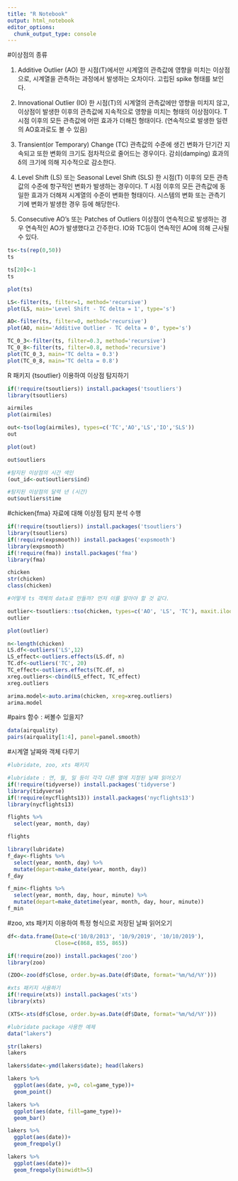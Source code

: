 ---
title: "R Notebook"
output: html_notebook
editor_options: 
  chunk_output_type: console
---

#이상점의 종류

1) Additive Outlier (AO)
한 시점(T)에서만 시계열의 관측값에 영향을 미치는 이상점으로, 시계열을 관측하는 과정에서 발생하는 오차이다.
고립된 spike 형태를 보인다.

2) Innovational Outlier (IO)
한 시점(T)의 시계열의 관측값에만 영향을 미치지 않고, 이상점이 발생한 이후의 관측값에 지속적으로 영향을 미치는 형태의 이상점이다. T시점 이후의 모든 관측값에 어떤 효과가 더해진 형태이다. (연속적으로 발생한 일련의 AO효과로도 볼 수 있음)

3) Transient(or Temporary) Change (TC)
관측값의 수준에 생긴 변화가 단기간 지속되고 또한 변화의 크기도 점차적으로 줄어드는 경우이다. 감쇠(damping) 효과의 δ의 크기에 의해 지수적으로 감소한다.

4) Level Shift (LS) 또는 Seasonal Level Shift (SLS)
한 시점(T) 이후의 모든 관측값의 수준에 항구적인 변화가 발생하는 경우이다. T 시점 이후의 모든 관측값에 동일한 효과가 더해져 시계열의 수준이 변화한 형태이다. 시스템의 변화 또는 관측기기에 변화가 발생한 경우 등에 해당한다.

5) Consecutive AO's 또는 Patches of Outliers
이상점이 연속적으로 발생하는 경우 연속적인 AO가 발생했다고 간주한다. IO와 TC등이 연속적인 AO에 의해 근사될 수 있다.

```{r}
ts<-ts(rep(0,50))
ts
```
```{r}
ts[20]<-1
ts
```
```{r}
plot(ts)
```
```{r}
LS<-filter(ts, filter=1, method='recursive')
plot(LS, main='Level Shift - TC delta = 1', type='s')
```

```{r}
AO<-filter(ts, filter=0, method='recursive')
plot(AO, main='Additive Outlier - TC delta = 0', type='s')
```
```{r}
TC_0_3<-filter(ts, filter=0.3, method='recursive')
TC_0_8<-filter(ts, filter=0.8, method='recursive')
plot(TC_0_3, main='TC delta = 0.3')
plot(TC_0_8, main='TC delta = 0.8')
```

R 패키지 {tsoutlier} 이용하여 이상점 탐지하기
```{r}
if(!require(tsoutliers)) install.packages('tsoutliers')
library(tsoutliers)


```
```{r}
airmiles
plot(airmiles)
```
```{r}
out<-tso(log(airmiles), types=c('TC','AO','LS','IO','SLS'))
out
```
```{r}
plot(out)
```
```{r}
out$outliers
```

```{r}
#탐지된 이상점의 시간 색인
(out_id<-out$outliers$ind)
```
```{r}
#탐지된 이상점의 달력 년 (시간)
out$outliers$time
```

#chicken{fma} 자료에 대해 이상점 탐지 분석 수행
```{r}
if(!require(tsoutliers)) install.packages('tsoutliers')
library(tsoutliers)
if(!require(expsmooth)) install.packages('expsmooth')
library(expsmooth)
if(!require(fma)) install.packages('fma')
library(fma)

chicken
str(chicken)
class(chicken)

#어떻게 ts 객체의 data로 만들까? 먼저 이를 알아야 할 것 같다.

outlier<-tsoutliers::tso(chicken, types=c('AO', 'LS', 'TC'), maxit.iloop=10)
outlier

```
```{r}
plot(outlier)
```

```{r}
n<-length(chicken)
LS.df<-outliers('LS',12)
LS_effect<-outliers.effects(LS.df, n)
TC.df<-outliers('TC', 20)
TC_effect<-outliers.effects(TC.df, n)
xreg.outliers<-cbind(LS_effect, TC_effect)
xreg.outliers
```

```{r}
arima.model<-auto.arima(chicken, xreg=xreg.outliers)
arima.model
```

#pairs 함수 : 써볼수 있을지?
```{r}
data(airquality)
pairs(airquality[1:4], panel=panel.smooth)
```

#시계열 날짜와 객체 다루기
```{r}
#lubridate, zoo, xts 패키지

#lubridate : 연, 월, 일 등이 각각 다른 열에 지정된 날짜 읽어오기
if(!require(tidyverse)) install.packages('tidyverse')
library(tidyverse)
if(!require(nycflights13)) install.packages('nycflights13')
library(nycflights13)

flights %>%
  select(year, month, day)

flights
```

```{r}
library(lubridate)
f_day<-flights %>%
  select(year, month, day) %>%
  mutate(depart=make_date(year, month, day))
f_day
```

```{r}
f_min<-flights %>%
  select(year, month, day, hour, minute) %>%
  mutate(depart=make_datetime(year, month, day, hour, minute))
f_min
```


#zoo, xts 패키지 이용하여 특정 형식으로 저장된 날짜 읽어오기
```{r}
df<-data.frame(Date=c('10/8/2013', '10/9/2019', '10/10/2019'), 
               Close=c(868, 855, 865))

if(!require(zoo)) install.packages('zoo')
library(zoo)

(ZOO<-zoo(df$Close, order.by=as.Date(df$Date, format='%m/%d/%Y')))

```

```{r}
#xts 패키지 사용하기
if(!require(xts)) install.packages('xts')
library(xts)

(XTS<-xts(df$Close, order.by=as.Date(df$Date, format='%m/%d/%Y')))

```

```{r}
#lubridate package 사용한 예제
data("lakers")

str(lakers)
lakers
```

```{r}
lakers$date<-ymd(lakers$date); head(lakers)
```

```{r}
lakers %>%
  ggplot(aes(date, y=0, col=game_type))+
  geom_point()
```

```{r}
lakers %>%
  ggplot(aes(date, fill=game_type))+
  geom_bar()
```

```{r}
lakers %>%
  ggplot(aes(date))+
  geom_freqpoly()
```

```{r}
lakers %>%
  ggplot(aes(date))+
  geom_freqpoly(binwidth=5)
```

